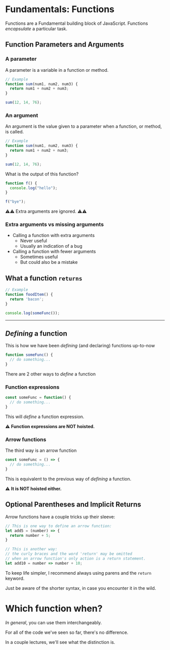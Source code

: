 # Fundamentals: Functions

Functions are a Fundamental building block of JavaScript. Functions _encapsulate_ a particular task.

## Function Parameters and Arguments

### A parameter

A parameter is a variable in a function or method.

```js
// Example
function sum(num1, num2, num3) {
  return num1 + num2 + num3;
}

sum(12, 14, 76);
```

### An argument

An argument is the value given to a parameter when a function, or method, is called.

```js
// Example
function sum(num1, num2, num3) {
  return num1 + num2 + num3;
}

sum(12, 14, 76);
```

What is the output of this function?

```js
function f() {
  console.log("hello");
}

f("bye");
```

⚠️⚠️ Extra arguments are ignored. ⚠️⚠️


### Extra arguments vs missing arguments

- Calling a function with extra arguments
  - Never useful
  - Usually an indication of a bug
- Calling a function with fewer arguments
  - Sometimes useful
  - But could also be a mistake

## What a function `returns`

```js
// Example
function foodItem() {
  return 'bacon';
}

console.log(someFunc());
```

---

## _Defining_ a function

This is how we have been _defining_ (and declaring) functions up-to-now

```js
function someFunc() {
  // do something...
}
```

There are 2 other ways to _define_ a function

### Function expressions

```js
const someFunc = function() {
  // do something...
}
```

This will _define_ a function expression.

⚠️ **Function expressions are NOT hoisted.**

### Arrow functions

The third way is an arrow function

```js
const someFunc = () => {
  // do something...
}
```

This is equivalent to the previous way of _defining_ a function.

⚠️ **It is NOT hoisted either.**


## Optional Parentheses and Implicit Returns

Arrow functions have a couple tricks up their sleeve:

```js
// This is one way to define an arrow function:
let add5 = (number) => {
  return number + 5;
}

// This is another way:
// the curly braces and the word 'return' may be omitted
// when an arrow function's only action is a return statement.
let add10 = number => number + 10;
```

To keep life simpler, I recommend always using parens and the `return` keyword.

Just be aware of the shorter syntax, in case you encounter it in the wild.

# Which function when?

_In general_, you can use them interchangeably.

For all of the code we've seen so far, there's no difference.

In a couple lectures, we'll see what the distinction is.